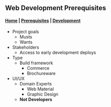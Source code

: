 
<PageTitle />

## Web Development Prerequisites

#### [Home](/) | [Prerequisites](/Create/prerequisites) |  [Development](/Development/development)


- Project goals
    - Musts
    - Wants
- Stakeholders
    - Access to early development deploys
- Type
    - Build framework
        - Commerce
        - Brochureware
- UI/UX
    - Domain Experts
        - Web Material
        - Graphic Design
    - **Not Developers**
